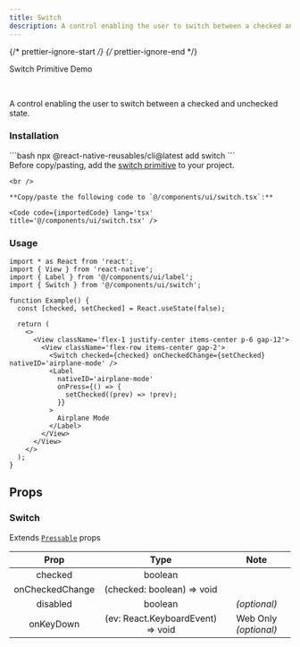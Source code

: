 ```yaml
---
title: Switch
description: A control enabling the user to switch between a checked and unchecked state.
---
```


{/* prettier-ignore-start */}
{/* prettier-ignore-end */}


<LinkButton href='https://rn-primitives.vercel.app/switch'>Switch Primitive</LinkButton>
<LinkButton target='_blank' href='https://rnr-showcase.vercel.app/switch'>
  Demo
</LinkButton>

<br />

A control enabling the user to switch between a checked and unchecked state.

### Installation

<Tabs>
  <TabItem label='CLI'> 
    ```bash
    npx @react-native-reusables/cli@latest add switch
    ```
  </TabItem>
  <TabItem label='Manual'>
    <Aside type='tip' title='Dependencies'>
      Before copy/pasting, add the <a href='https://rn-primitives.vercel.app/switch' className='text-white font-bold'>switch primitive</a> to your project.
    </Aside>

    <br />

    **Copy/paste the following code to `@/components/ui/switch.tsx`:**

    <Code code={importedCode} lang='tsx' title='@/components/ui/switch.tsx' />
  </TabItem>
</Tabs>


### Usage

```tsx
import * as React from 'react';
import { View } from 'react-native';
import { Label } from '@/components/ui/label';
import { Switch } from '@/components/ui/switch';

function Example() {
  const [checked, setChecked] = React.useState(false);

  return (
    <>
      <View className='flex-1 justify-center items-center p-6 gap-12'>
        <View className='flex-row items-center gap-2'>
          <Switch checked={checked} onCheckedChange={setChecked} nativeID='airplane-mode' />
          <Label
            nativeID='airplane-mode'
            onPress={() => {
              setChecked((prev) => !prev);
            }}
          >
            Airplane Mode
          </Label>
        </View>
      </View>
    </>
  );
}
```

## Props

### Switch

Extends [`Pressable`](https://reactnative.dev/docs/pressable#props) props

|     Prop     |           Type           |     Note     |
| :----------: | :----------------------: | :----------: |
|     checked     |   boolean         |  |
|     onCheckedChange     |   (checked: boolean) => void         |  |
|   disabled   |         boolean          | _(optional)_ |
| onKeyDown | (ev: React.KeyboardEvent) => void | Web Only _(optional)_ |